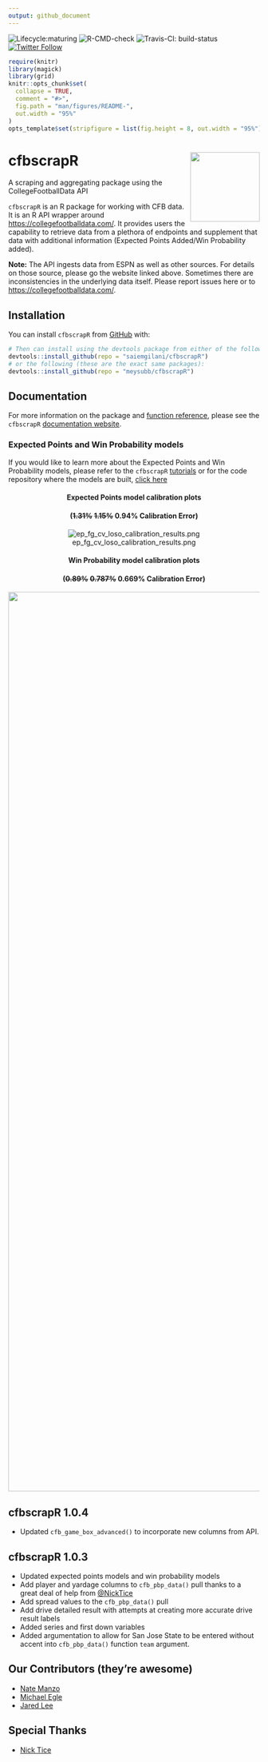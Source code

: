 ```yaml
---
output: github_document
---
```


<!-- README.md is generated from README.Rmd. Please edit that file -->
<!-- badges: start -->

![Lifecycle:maturing](https://img.shields.io/badge/lifecycle-maturing-blue.svg)
![R-CMD-check](https://github.com/saiemgilani/cfbscrapR/workflows/R-CMD-check/badge.svg)
![Travis-CI: build-status](https://travis-ci.com/saiemgilani/cfbscrapR.svg?token=BxsozfUD3VCvCzzJpdFf&branch=master) [![Twitter Follow](https://img.shields.io/twitter/follow/cfbscrapR?style=social)](https://twitter.com/cfbscrapR) <!-- badges: end -->



```r
require(knitr)
library(magick)
library(grid)
knitr::opts_chunk$set(
  collapse = TRUE,
  comment = "#>",
  fig.path = "man/figures/README-",
  out.width = "95%"
)
opts_template$set(stripfigure = list(fig.height = 8, out.width = "95%"))
```

# cfbscrapR <a href='http://saiemgilani.github.io/cfbscrapR'><img src='man/figures/logo.png' align="right" height="139" /></a>

A scraping and aggregating package using the CollegeFootballData API

`cfbscrapR` is an R package for working with CFB data. It is an R API wrapper around <https://collegefootballdata.com/>. It provides users the capability to retrieve data from a plethora of endpoints and supplement that data with additional information (Expected Points Added/Win Probability added).

**Note:** The API ingests data from ESPN as well as other sources. For details on those source, please go the website linked above. Sometimes there are inconsistencies in the underlying data itself. Please report issues here or to <https://collegefootballdata.com/>.

## **Installation**

You can install `cfbscrapR` from [GitHub](https://github.com/saiemgilani/cfbscrapR) with:

``` r
# Then can install using the devtools package from either of the following:
devtools::install_github(repo = "saiemgilani/cfbscrapR")
# or the following (these are the exact same packages):
devtools::install_github(repo = "meysubb/cfbscrapR")
```

## **Documentation**

For more information on the package and [function reference](https://saiemgilani.github.io/cfbscrapR/reference/index.html), please see the `cfbscrapR` [documentation website](https://saiemgilani.github.io/cfbscrapR/).

### **Expected Points and Win Probability models**

If you would like to learn more about the Expected Points and Win Probability models, please refer to the `cfbscrapR` [tutorials](https://saiemgilani.github.io/cfbscrapR/articles/index.html) or for the code repository where the models are built, [click here](https://github.com/meysubb/cfbscrapR-MISC) <center>

#### **Expected Points model calibration plots**

#### (~~1.31%~~ ~~1.15%~~ 0.94% Calibration Error)

![ep\_fg\_cv\_loso\_calibration\_results.png](https://github.com/saiemgilani/cfbscrapR/blob/master/man/figures/ep_fg_cv_loso_calibration_results.png?raw=true)

</center>

<center>


#### **Win Probability model calibration plots**

#### (~~0.89%~~ ~~0.787%~~ 0.669% Calibration Error)


<img src="https://github.com/saiemgilani/cfbscrapR/blob/master/man/figures/wp_cv_loso_calibration_results.png?raw=true" alt="wp_cv_loso_calibration_results.png" width="1800"/>

</center>

## **cfbscrapR 1.0.4**

-  Updated `cfb_game_box_advanced()` to incorporate new columns from API.

## **cfbscrapR 1.0.3**

-   Updated expected points models and win probability models
-   Add player and yardage columns to `cfb_pbp_data()` pull thanks to a great deal of help from [\@NickTice](https://github.com/NickTice)
-   Add spread values to the `cfb_pbp_data()` pull
-   Add drive detailed result with attempts at creating more accurate drive result labels
-   Added series and first down variables
-   Added argumentation to allow for San Jose State to be entered without accent into `cfb_pbp_data()` function `team` argument.

## **Our Contributors (they're awesome)**

-   [Nate Manzo](https://twitter.com/cfbnate)
-   [Michael Egle](https://twitter.com/deceptivespeed_)
-   [Jared Lee](https://twitter.com/JaredDLee)

## **Special Thanks**

-   [Nick Tice](https://github.com/NickTice)
